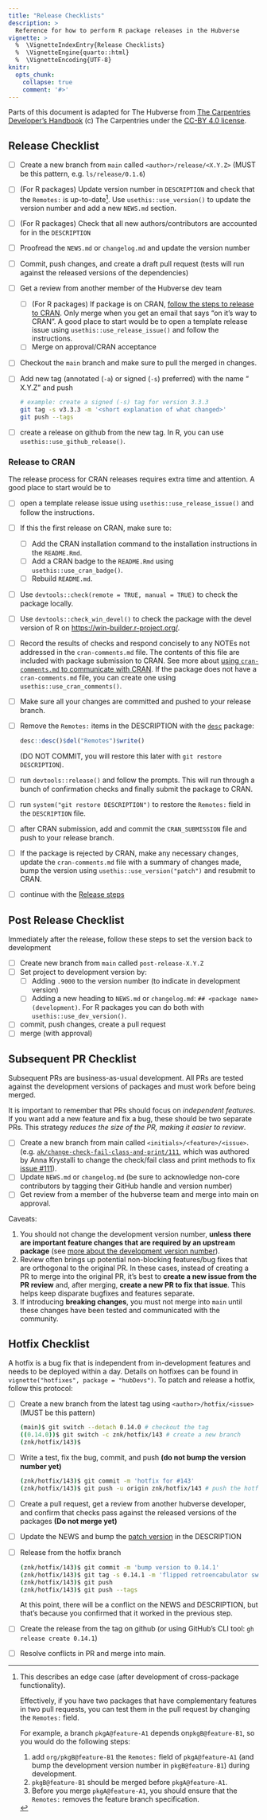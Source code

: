 ```yaml
---
title: "Release Checklists"
description: >
  Reference for how to perform R package releases in the Hubverse
vignette: >
  %  \VignetteIndexEntry{Release Checklists}
  %  \VignetteEngine{quarto::html}
  %  \VignetteEncoding{UTF-8}
knitr:
  opts_chunk: 
    collapse: true
    comment: '#>'
---
```


Parts of this document is adapted for The Hubverse from [The Carpentries Developer's Handbook](https://carpentries.github.io/workbench-dev/releases.html) (c) The Carpentries under the [CC-BY 4.0 license](https://creativecommons.org/licenses/by/4.0/). 

## Release Checklist

 - [ ] Create a new branch from `main` called `<author>/release/<X.Y.Z>` (MUST be this pattern, e.g. `ls/release/0.1.6`)
 - [ ] (For R packages) Update version number in `DESCRIPTION` and check that the `Remotes:` is
       up-to-date[^remotes]. Use `usethis::use_version()` to update the version number and add a new `NEWS.md` section.
 - [ ] (For R packages) Check that all new authors/contributors are accounted for in the `DESCRIPTION`
 - [ ] Proofread the `NEWS.md` or  `changelog.md` and update the version number
 - [ ] Commit, push changes, and create a draft pull request (tests will run against the released versions of the dependencies)
 - [ ] Get a review from another member of the Hubverse dev team
    - [ ] (For R packages) If package is on CRAN, [follow the steps to release to CRAN](#release-to-cran). 
      Only merge when you get an email that says "on it's way to CRAN".
      A good place to start would be to open a template release issue using `usethis::use_release_issue()` and follow the instructions. 
    - [ ] Merge on approval/CRAN acceptance
 - [ ] Checkout the `main` branch and make sure to pull the merged in changes.
 - [ ] Add new tag (annotated (`-a`) or signed (`-s`) preferred) with the name "<package> X.Y.Z" and push
      
      ```bash
      # example: create a signed (-s) tag for version 3.3.3
      git tag -s v3.3.3 -m '<short explanation of what changed>'
      git push --tags
      ```
 - [ ] create a release on github from the new tag. In R, you can use `usethis::use_github_release()`.


[^remotes]: This describes an edge case (after development of cross-package functionality). 

    Effectively, if you have two packages that have complementary features in
    two pull requests, you can test them in the pull request by changing the
    `Remotes:` field.

    For example, a branch `pkgA@feature-A1` depends on`pkgB@feature-B1`, so you
    would do the following steps:

    1. add `org/pkgB@feature-B1` the `Remotes: ` field of `pkgA@feature-A1` (and bump the
    development version number in `pkgB@feature-B1`) during development.
    2. `pkgB@feature-B1` should be merged before `pkgA@feature-A1`.
    3. Before you merge `pkgA@feature-A1`, you should ensure that the `Remotes:`
    removes the feature branch specification.

### Release to CRAN

The release process for CRAN releases requires extra time and attention. A good place to start would be to 

 - [ ] open a template release issue using `usethis::use_release_issue()` and follow the instructions.
 - [ ] If this the first release on CRAN, make sure to:
    - [ ] Add the CRAN installation command to the installation instructions in the `README.Rmd`.
    - [ ] Add a CRAN badge to the `README.Rmd` using `usethis::use_cran_badge()`.
    - [ ] Rebuild `README.md`.
 - [ ] Use `devtools::check(remote = TRUE, manual = TRUE)` to check the package locally.
 - [ ] Use `devtools::check_win_devel()` to check the package with the devel version of R on <https://win-builder.r-project.org/>.
 - [ ] Record the results of checks and respond concisely to any NOTEs not addressed in the `cran-comments.md` file. 
       The contents of this file are included with package submission to CRAN. 
       See more about [using `cran-comments.md` to communicate with CRAN](https://r-pkgs.org/release.html#sec-release-cran-comments). 
       If the package does not have a `cran-comments.md` file, you can create one using `usethis::use_cran_comments()`.
 - [ ] Make sure all your changes are committed and pushed to your release branch.
 - [ ] Remove the `Remotes:` items in the DESCRIPTION with the [`desc`](https://r-lib.github.io/desc) package:
   ```r
   desc::desc()$del("Remotes")$write()
   ``` 
   (DO NOT COMMIT, you will restore this later with `git restore DESCRIPTION`).
 - [ ] run `devtools::release()` and follow the prompts. This will run through a bunch of confirmation checks and finally submit the package to CRAN.
 - [ ] run `system("git restore DESCRIPTION")` to restore the `Remotes:` field in the `DESCRIPTION` file.
 - [ ] after CRAN submission, add and commit the `CRAN_SUBMISSION` file and push to your release branch.
 - [ ] If the package is rejected by CRAN, make any necessary changes, update the `cran-comments.md` file with a summary of changes made, bump the version using `usethis::use_version("patch")` and resubmit to CRAN. 
 - [ ] continue with the [Release steps](#release-checklist)


## Post Release Checklist

Immediately after the release, follow these steps to set the version back to
development

 - [ ] Create new branch from `main` called `post-release-X.Y.Z`
 - [ ] Set project to development version by:
   - [ ] Adding `.9000` to the version number (to indicate in development version)
   - [ ] Adding a new heading to `NEWS.md` or `changelog.md`: `## <package name> (development)`.
         For R packages you can do both with `usethis::use_dev_version()`.
 - [ ] commit, push changes, create a pull request
 - [ ] merge (with approval)

## Subsequent PR Checklist

Subsequent PRs are business-as-usual development. All PRs are tested against
the development versions of packages and must work before being merged.

It is important to remember that PRs should focus on _independent features_. If
you want add a new feature and fix a bug, these should be two separate PRs. This
strategy _reduces the size of the PR, making it easier to review_.

 - [ ] Create a new branch from main called `<initials>/<feature>/<issue>`.
       (e.g.
       [`ak/change-check-fail-class-and-print/111`](https://github.com/hubverse-org/hubValidations/pull/114),
       which was authored by Anna Krystalli to change the check/fail class and
       print methods to fix [issue
       #111](https://github.com/hubverse-org/hubValidations/issues/111)).
 - [ ] Update `NEWS.md` or `changelog.md` (be sure to acknowledge non-core contributors by tagging
       their GitHub handle and version number)
 - [ ] Get review from a member of the hubverse team and merge into main on approval.


Caveats:

 1. You should not change the development version number, **unless
    there are important feature changes that are required by an upstream
    package** (see [more about the development version number](#dev)).
 2. Review often brings up potential non-blocking features/bug fixes that are
    orthogonal to the original PR. In these cases, instead of creating a PR to
    merge into the original PR, it's best to **create a new issue from the PR
    review** and, after merging, **create a new PR to fix that issue**. This
    helps keep disparate bugfixes and features separate.
 3. If introducing **breaking changes**, you must not merge into `main` until
    these changes have been tested and communicated with the community.

## Hotfix Checklist

A hotfix is a bug fix that is independent from in-development features and needs
to be deployed within a day. Details on hotfixes can be found in
`vignette("hotfixes", package = "hubDevs")`. To patch and release a hotfix,
follow this protocol:

 - [ ] Create a new branch from the latest tag using `<author>/hotfix/<issue>` (MUST be this pattern)
   ```sh
   (main)$ git switch --detach 0.14.0 # checkout the tag
   ((0.14.0))$ git switch -c znk/hotfix/143 # create a new branch
   (znk/hotfix/143)$
   ```
 - [ ] Write a test, fix the bug, commit, and push 
       **(do not bump the version number yet)**
   ```sh
   (znk/hotfix/143)$ git commit -m 'hotfix for #143'
   (znk/hotfix/143)$ git push -u origin znk/hotfix/143 # push the hotfix
   ```
 - [ ] Create a pull request, get a review from another hubverse developer, and confirm that checks pass against the released versions of the packages **(Do not merge yet)**
 - [ ] Update the NEWS and bump the [patch version](#patch) in the DESCRIPTION
 - [ ] Release from the hotfix branch
   ```sh
   (znk/hotfix/143)$ git commit -m 'bump version to 0.14.1'
   (znk/hotfix/143)$ git tag -s 0.14.1 -m 'flipped retroencabulator switch option'
   (znk/hotfix/143)$ git push
   (znk/hotfix/143)$ git push --tags
   ```
   At this point, there will be a conflict on the NEWS and DESCRIPTION, but
   that's because you confirmed that it worked in the previous step.
 - [ ] Create the release from the tag on github (or using GitHub's CLI tool: 
   `gh release create 0.14.1`)
 - [ ] Resolve conflicts in PR and merge into main. 


